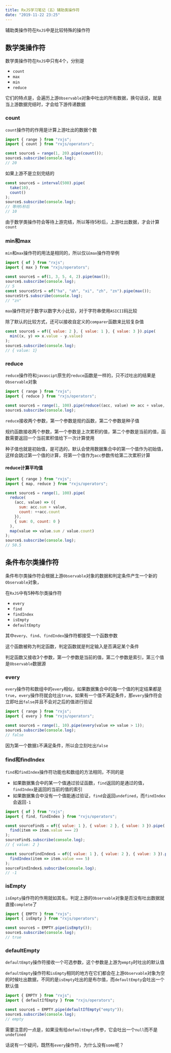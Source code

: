 ```yaml
---
title: RxJS学习笔记（五）辅助类操作符
date: "2019-11-22 23:25"
---
```


辅助类操作符在`RxJS`中是比较特殊的操作符

## 数学类操作符

数学类操作符在`RxJS`中只有4个，分别是

- `count`
- `max`
- `min`
- `reduce`

它们的特点是，会遍历上游`Observable`对象中吐出的所有数据，换句话说，就是当上游数据完结时，才会给下游传递数据

### count

`count`操作符的作用是计算上游吐出的数据个数

```javascript
import { range } from "rxjs";
import { count } from "rxjs/operators";

const source$ = range(1, 20).pipe(count());
source$.subscribe(console.log);
// 20
```

如果上游不是立刻完结的

```javascript
const source$ = interval(500).pipe(
  take(10),
  count()
);
source$.subscribe(console.log);
// 等待5秒后
// 10
```

由于数学类操作符会等待上游完结，所以等待5秒后，上游吐出数据，才会计算`count`

### min和max

`min`和`max`操作符的用法是相同的，所以仅以`max`操作符举例

```javascript
import { of } from "rxjs";
import { max } from "rxjs/operators";

const source$ = of(1, 3, 5, 4, 2).pipe(max());
source$.subscribe(console.log);
// 5
const sourceStr$ = of("ha", "ah", "xi", "zh", "zn").pipe(max());
sourceStr$.subscribe(console.log);
// "zn"
```

`max`操作符对于数字以数字大小比较，对于字符串使用`ASICII`码比较

除了默认的比较方式，还可以接收自定义的`comparer`函数来比较复杂值

```javascript
const source$ = of({ value: 2 }, { value: 1 }, { value: 3 }).pipe(
  min((x, y) => x.value - y.value)
);
source$.subscribe(console.log);
// { value: 1}
```

### reduce

`reduce`操作符和`javascipt`原生的`reduce`函数是一样的，只不过吐出的结果是`Observable`对象

```javascript
import { range } from "rxjs";
import { reduce } from "rxjs/operators";

const source$ = range(1, 100).pipe(reduce((acc, value) => acc + value, 0));
source$.subscribe(console.log);
```

`reduce`接收两个参数，第一个参数是规约函数，第二个参数是种子值

规约函数接收两个参数，第一个参数是上次累积的值，第二个参数是当前的值，函数需要返回一个当前累积值给下一次计算使用

种子值也就是初始值，是可选的，默认会使用数据集合中的第一个值作为初始值，这样会跳过第一个值的计算，将第一个值作为`acc`参数传给第二次累积计算

####  reduce计算平均值

```javascript
import { range } from "rxjs";
import { map, reduce } from "rxjs/operators";

const source$ = range(1, 100).pipe(
  reduce(
    (acc, value) => ({
      sum: acc.sum + value,
      count: ++acc.count
    }),
    { sum: 0, count: 0 }
  ),
  map(value => value.sum / value.count)
);
source$.subscribe(console.log);
// 50.5
```

## 条件布尔类操作符

条件布尔类操作符会根据上游`Observable`对象的数据和判定条件产生一个新的`Observable`对象，

在`RxJS`中有5种布尔类操作符

- `every`
- `find`
- `findIndex`
- `isEmpty`
- `defaultEmpty`

其中`every`、`find`、`findIndex`操作符都接受一个函数参数

这个函数被称为判定函数，判定函数就是判定输入是否满足某个条件

判定函数又接收3个参数，第一个参数是当前的值，第二个参数是索引，第三个值是`Observable`数据源

### every

`every`操作符和数组中的`every`相似，如果数据集合中的每一个值的判定结果都是`true`，`every`操作符就会吐出`true`，如果有一个值不满足条件，那`every`操作符会立即吐出`false`并且不会对之后的值进行验证

```javascript
import { range } from "rxjs";
import { every } from "rxjs/operators";

const source$ = range(1, 10).pipe(every(value => value > 1));
source$.subscribe(console.log);
// false
```

因为第一个数据`1`不满足条件，所以会立刻吐出`false`

### find和findIndex

`find`和`findIndex`操作符功能也和数组的方法相同，不同的是

- 如果数据集合中的某一个值通过验证函数，`find`返回的是通过的值，`findIndex`是返回的当前的值的索引
- 如果数据集合中没有一个值能通过验证，`find`会返回`undefined`，而`findIndex`会返回`-1`

```javascript
import { of } from "rxjs";
import { find, findIndex } from "rxjs/operators";

const sourceFind$ = of({ value: 1 }, { value: 2 }, { value: 3 }).pipe(
  find(item => item.value === 2)
);
sourceFind$.subscribe(console.log);
// { value: 2 }

const sourceFindIndex$ = of({ value: 1 }, { value: 2 }, { value: 3 }).pipe(
  findIndex(item => item.value === 5)
);
sourceFindIndex$.subscribe(console.log);
// -1
```

### isEmpty

`isEmpty`操作符的作用就如其名，判定上游的`Observable`对象是否没有吐出数据就直接`complete`了

```javascript
import { EMPTY } from "rxjs";
import { isEmpty } from "rxjs/operators";

const source$ = EMPTY.pipe(isEmpty());
source$.subscribe(console.log);
// true
```

### defaultEmpty

`defaultEmpty`操作符接收一个可选参数，这个参数是上游为`empty`时吐出的默认值

`defaultEmpty`操作符和`isEmpty`相同的地方在它们都会在上游`Observable`对象为空的时候吐出数据，不同的是`isEmpty`吐出的是布尔值，而`defaultEmpty`会吐出一个默认值

```javascript
import { EMPTY } from "rxjs";
import { defaultIfEmpty } from "rxjs/operators";

const source$ = EMPTY.pipe(defaultIfEmpty("empty"));
source$.subscribe(console.log);
// empty
```

需要注意的一点是，如果没有给`defaultEmpty`传参，它会吐出一个`null`而不是`undefined`



话说有一个疑问，既然有`every`操作符，为什么没有`some`呢？
